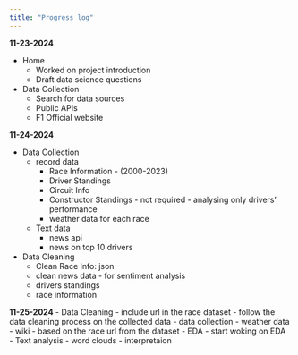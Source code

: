 ```yaml
---
title: "Progress log"
---
```

**11-23-2024**

- Home
  - Worked on project introduction
  - Draft data science questions
- Data Collection
  - Search for data sources
  - Public APIs
  - F1 Official website

**11-24-2024**

- Data Collection
  - record data
    - Race Information - (2000-2023)
    - Driver Standings
    - Circuit Info
    - Constructor Standings - not required - analysing only drivers' performance
    - weather data for each race
  - Text data
    - news api
    - news on top 10 drivers
- Data Cleaning
  - Clean Race Info: json
  - clean news data - for sentiment analysis
  - drivers standings
  - race information


**11-25-2024**
- Data Cleaning
  - include url in the race dataset
  - follow the data cleaning process on the collected data
- data collection
  - weather data 
    - wiki - based on the race url from the dataset
- EDA
  - start woking on EDA
    - Text analysis 
      - word clouds
      - interpretaion
  